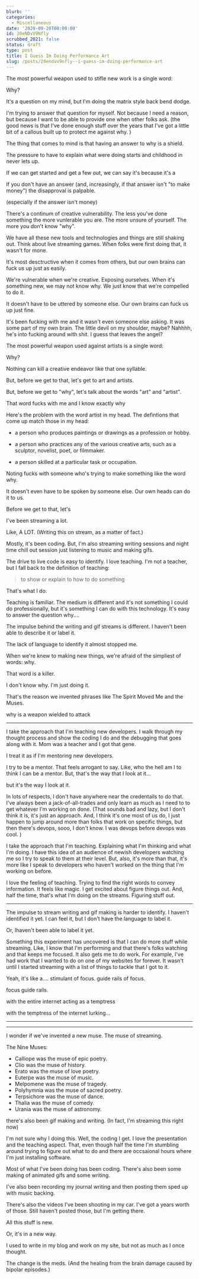 ```yaml
---
blurb: ''
categories:
  - Miscellaneous
date: '2020-09-20T00:00:00'
id: 20eNDvV9Nfly
scrubbed_2021: false
status: draft
type: post
title: I Guess Im Doing Performance Art
slug: /posts/20endvv9nfly--i-guess-im-doing-performance-art
---
```


The most powerful weapon used to stifle new work is a single word:

Why?









It's a question on my mind, but I'm doing the matrix style back bend dodge. 





I'm trying to answer that question for myself. Not because I need a reason, but because I want to be able to provide one when other folks ask. (the good news is that I've done enough stuff over the years that I've got a little bit of a callous built up to protect me against why. )

The thing that comes to mind is that having an answer to why is a shield. 




The pressure to have to explain what were doing starts and childhood in never lets up. 


If we can get started and get a few out, we can say it's because it's a


If you don't have an answer (and, increasingly, if that answer isn't "to make money") the disapproval is palpable. 







(especially if the answer isn't money)



There's a continum of creative vulnerability. The less you've done something the more vunlerable you are. The more unsure of yourself. The more you don't know "why". 

We have all these new tools and technologies and things are still shaking out. Think about live streaming games. When folks were first doing that, it wasn't for mone. 



It's most desctructive when it comes from others, but our own brains can fuck us up just as easily. 




We're vulnerable when we're creative. Exposing ourselves. When it's something new, we may not know why. We just know that we're compelled to do it. 








It doesn't have to be uttered by someone else. Our own brains can fuck us up just fine. 






It's been fucking with me and it wasn't even someone else asking. It was some part of my own brain. The little devil on my shoulder, maybe? Nahhhh, he's into fucking around with shit. I guess that leaves the angel? 












The most powerful weapon used against artists is a single word:

Why?









Nothing can kill a creative endeavor like that one syllable.

But, before we get to that, let's get to art and artists. 






But, before we get to "why", let's talk about the words "art" and "artist". 




That word fucks with me and I know exactly why


Here's the problem with the word artist in my head. The defintions that come up match those in my head:

- a person who produces paintings or drawings as a profession or hobby.

- a person who practices any of the various creative arts, such as a sculptor, novelist, poet, or filmmaker.

- a person skilled at a particular task or occupation.





Noting fucks with someone who's trying to make something like the word why.




It doesn't even have to be spoken by someone else. Our own heads can do it to us. 













Before we get to that, let's 



I've been streaming a lot. 

Like, A LOT. (Writing this on stream, as a matter of fact.)

Mostly, it's been coding. But, I'm also streaming writing sessions and night time chill out session just listening to music and making gifs. 

The drive to live code is easy to identify. I love teaching. I'm not a teacher, but I fall back to the definition of teaching:

> to show or explain to how to do something

That's what I do. 

Teaching is familiar. The medium is different and it's not something I could do professionally, but it's something I can do with this technology. It's easy to answer the question why....




The impulse behind the writing and gif streams is different. I haven't been able to describe it or label it. 


The lack of language to identify it almost stopped me. 

When we're knew to making new things, we're afraid of the simpliest of words: why. 

That word is a killer. 

I don't know why. I'm just doing it. 

That's the reason we invented phrases like The Spirit Moved Me and the Muses. 








why is a weapon wielded to attack







---









I take the approach that I'm teaching new developers. I walk through my thought process and show the coding I do and the debugging that goes along with it. Mom was a teacher and I got that gene. 






I treat it as if I'm mentoring new developers. 





I try to be a mentor. That feels arrogant to say. Like, who the hell am I to think I can be a mentor. But, that's the way that I look at it... 




 but it's the way I look at it. 



In lots of respects, I don't have anywhere near the credentails to do that. I've always been a jack-of-all-trades and only learn as much as I need to to get whatever I'm working on done. (That sounds bad and lazy, but I don't think it is, it's just an approach. And, I think it's one most of us do, I just happen to jump around more than folks that work on specific things, but then there's devops, sooo, I don't know. I was devops before devops was cool. )




I take the approach that I'm teaching. Explaining what I'm thinking and what I'm doing. I have this idea of an audience of newish developers watching me so I try to speak to them at their level. But, also, it's more than that, it's more like I speak to developers who haven't worked on the thing that I'm working on before. 


I love the feeling of teaching. Trying to find the right words to convey information. It feels like magic. I get excited about figure things out. And, half the time, that's what I'm doing on the streams. Figuring stuff out. 



---




The impulse to stream writing and gif making is harder to identify. I haven't identified it yet. I can feel it, but I don't have the language to label it. 


Or, Ihaven't been able to label it yet. 



Something this experiment has uncovered is that I can do more stuff while streaming. Like, I know that I'm performing and that there's folks watching and that keeps me focused. It also gets me to do work. For example, I've had work that I wanted to do on one of my websites for forever. It wasn't until I started streaming with a list of things to tackle that I got to it. 

Yeah, it's like a.... stimulant of focus. guide rails of focus. 

focus guide rails. 

with the entire internet acting as a temptress 

with the temptress of the internet lurking...




---




---



I wonder if we've invented a new muse. The muse of streaming. 

The Nine Muses:

- Calliope was the muse of epic poetry.
- Clio was the muse of history.
- Erato was the muse of love poetry.
- Euterpe was the muse of music.
- Melpomene was the muse of tragedy.
- Polyhymnia was the muse of sacred poetry.
- Terpsichore was the muse of dance.
- Thalia was the muse of comedy.
- Urania was the muse of astronomy.





there's also been gif making and writing. (In fact, I'm streaming this right now)

I'm not sure why I doing this. Well, the coding I get. I love the presentation and the teaching aspect. That, even though half the time I'm stumbling around trying to figure out what to do and there are occsaional hours where I'm just installing software. 



Most of what I've been doing has been coding. There's also been some making of animated gifs and some writing.

I've also been recording my journal writing and then posting them sped up with music backing. 

There's also the videos I've been shooting in my car. I've got a years worth of those. Still haven't posted those, but I'm getting there. 

All this stuff is new. 

Or, it's in a new way. 

I used to write in my blog and work on my site, but not as much as I once thought. 

The change is the meds. (And the healing from the brain damage caused by bipolar episodes.)
